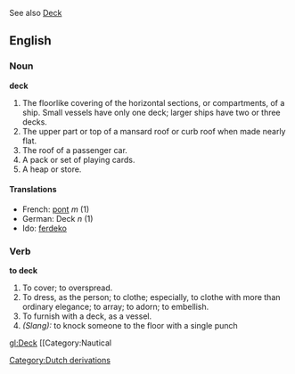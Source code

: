 See also [[Deck]]
==English==
===Noun===
'''deck'''

#The floorlike covering of the horizontal sections, or compartments, of a ship. Small vessels have only one deck; larger ships have two or three decks.
#The upper part or top of a mansard roof or curb roof when made nearly flat.
#The roof of a passenger car.
#A pack or set of playing cards.
#A heap or store.

====Translations====
*French: [[pont]] ''m'' (1)
*German: Deck ''n'' (1)
*Ido: [[ferdeko]]

===Verb===
'''to deck'''

#To cover; to overspread.
#To dress, as the person; to clothe; especially, to clothe with more than ordinary elegance; to array; to adorn; to embellish.
#To furnish with a deck, as a vessel.
#''(Slang):'' to knock someone to the floor with a single punch

[[gl:Deck]]
[[Category:Dutch derivations]]
[[Category:Nautical